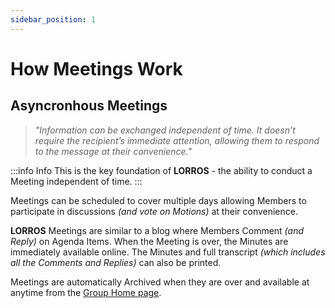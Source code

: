 ```yaml
---
sidebar_position: 1
---
```




# How Meetings Work

## Asyncronhous Meetings

> _"Information can be exchanged independent of time. It doesn’t require the recipient’s immediate attention, allowing them to respond to the message at their convenience."_

:::info Info
This is the key foundation of **LORROS** - the ability to conduct a Meeting independent of time.
:::

Meetings can be scheduled to cover multiple days allowing Members to participate in discussions _(and vote on Motions)_ at their convenience.

**LORROS** Meetings are similar to a blog where Members Comment _(and Reply)_ on Agenda Items. When the Meeting is over, the Minutes are immediately available online. The Minutes and full transcript _(which includes all the Comments and Replies)_ can also be printed.

Meetings are automatically Archived when they are over and available at anytime from the [Group Home page](../../started/GroupActions/groupActions#archives).
